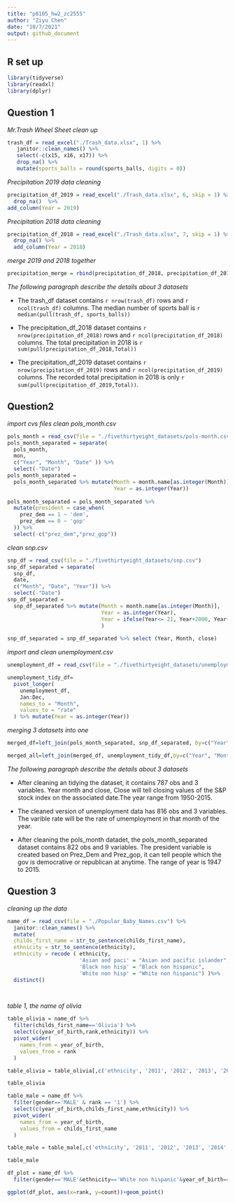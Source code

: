 ```yaml
---
title: "p8105_hw2_zc2555"
author: "Ziyu Chen"
date: "10/7/2021"
output: github_document
---
```


## R set up
```r
library(tidyverse)
library(readxl)
library(dplyr)
```

## Question 1 
_Mr.Trash Wheel Sheet clean up_

```r
trash_df = read_excel("./Trash_data.xlsx", 1) %>%
   janitor::clean_names() %>%
   select(-c(x15, x16, x17)) %>%
   drop_na() %>%
   mutate(sports_balls = round(sports_balls, digits = 0)) 
```


_Precipitation 2019 data cleaning_

```r
precipitation_df_2019 = read_excel("./Trash_data.xlsx", 6, skip = 1) %>%
  drop_na()  %>%
add_column(Year = 2019)
```

_Precipitation 2018 data cleaning_

```r
precipitation_df_2018 = read_excel("./Trash_data.xlsx", 7, skip = 1) %>%
  drop_na() %>%
  add_column(Year = 2018)
```


_merge 2019 and 2018 together_
```r
precipitation_merge = rbind(precipitation_df_2018, precipitation_df_2019)
```

_The following paragraph describe the details about 3 datasets_

* 
The trash_df dataset contains `r nrow(trash_df)` rows and `r ncol(trash_df)` columns.
The median number of sports ball is `r median(pull(trash_df, sports_balls))`

*
The precipitation_df_2018 dataset contains `r nrow(precipitation_df_2018)` rows and `r ncol(precipitation_df_2018)` columns. The total precipitation in 2018 is `r sum(pull(precipitation_df_2018,Total)) `

*
The precipitation_df_2019 dataset contains `r nrow(precipitation_df_2019)` rows and `r ncol(precipitation_df_2019)` columns. The recorded total precipitation in 2018 is only `r sum(pull(precipitation_df_2019,Total)) `. 


## Question2

_import cvs files_
_clean pols_month.csv_

```r
pols_month = read_csv(file = "./fivethirtyeight_datasets/pols-month.csv")
pols_month_separated = separate(
  pols_month,
  mon,
  c("Year", "Month", "Date" )) %>%
  select(-"Date")
pols_month_separated =
  pols_month_separated %>% mutate(Month = month.name[as.integer(Month)],
                                  Year = as.integer(Year)) 
  
pols_month_separated = pols_month_separated %>%
  mutate(president = case_when(
    prez_dem == 1 ~ 'dem',
    prez_dem == 0 ~ 'gop'
  )) %>%
  select(-c("prez_dem","prez_gop"))


```


_clean snp.csv_

```r
snp_df = read_csv(file = "./fivethirtyeight_datasets/snp.csv")
snp_df_separated = separate(
  snp_df,
  date,
  c("Month", "Date", "Year")) %>%
  select(-"Date")
snp_df_separated =
  snp_df_separated %>% mutate(Month = month.name[as.integer(Month)],
                              Year = as.integer(Year),
                              Year = ifelse(Year<= 21, Year+2000, Year+1900)
                              )
  
snp_df_separated = snp_df_separated %>% select (Year, Month, close)
```


_import and clean unemployment.csv_


```r
unemployment_df = read_csv(file = "./fivethirtyeight_datasets/unemployment.csv")

unemployment_tidy_df= 
  pivot_longer(
    unemployment_df,
    Jan:Dec,
    names_to = "Month",
    values_to = "rate"
  ) %>% mutate(Year = as.integer(Year))
```


_merging 3 datasets into one_

```r
merged_df=left_join(pols_month_separated, snp_df_separated, by=c("Year", "Month"))

merged_all=left_join(merged_df, unemployment_tidy_df,by=c("Year", "Month"))
```

_The following paragraph describe the details about 3 datasets_

* After cleaning an tidying the dataset, it contains 787 obs and 3 variables. Year month and close, Close will tell closing values of the S&P stock index on the associated date.The year range from 1950-2015.

* The cleaned version of unemployment data has 816 obs and 3 variables. The varible rate will be the rate of umemployment in that month of the year. 

* After cleaning the pols_month datadet, the pols_month_separated dataset contains 822 obs and 9 variables. The president variable is created based on Prez_Dem and Prez_gop, it can tell people which the gov is democrative or republican at anytime. The range of year is 1947 to 2015. 



## Question 3
_cleaning up the data_

```r
name_df = read_csv(file = "./Popular_Baby_Names.csv") %>%
  janitor::clean_names() %>%
  mutate(
  childs_first_name = str_to_sentence(childs_first_name),
  ethnicity = str_to_sentence(ethnicity),
  ethnicity = recode ( ethnicity,
                       'Asian and paci' = "Asian and pacific islander",
                       'Black non hisp' = "Black non hispanic",
                       'White non hisp' = "White non hispanic") )%>%
  distinct()
  



```

_table 1, the name of olivia_

```r
table_olivia = name_df %>% 
  filter(childs_first_name=='Olivia') %>%
  select(c(year_of_birth,rank,ethnicity)) %>%
  pivot_wider(
    names_from = year_of_birth,
    values_from = rank
  )

table_olivia = table_olivia[,c('ethnicity', '2011', '2012', '2013', '2014', '2015', '2016')]

table_olivia
```

```r
table_male = name_df %>% 
  filter(gender=='MALE' & rank == '1') %>%
  select(c(year_of_birth,childs_first_name,ethnicity)) %>%
  pivot_wider(
    names_from = year_of_birth,
    values_from = childs_first_name
  )

table_male = table_male[,c('ethnicity', '2011', '2012', '2013', '2014', '2015', '2016')]

table_male
```


```r
df_plot = name_df %>%
  filter(gender=='MALE'&ethnicity=='White non hispanic'&year_of_birth=='2016')

ggplot(df_plot, aes(x=rank, y=count))+geom_point()
```

